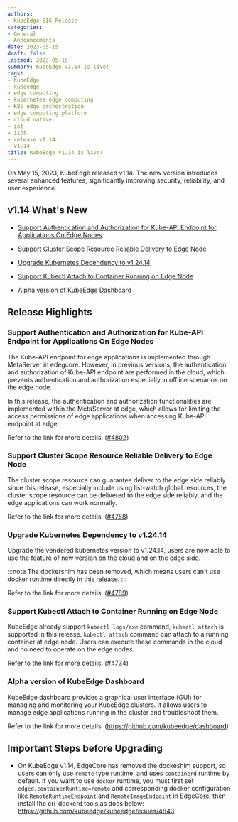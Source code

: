 ```yaml
---
authors:
- KubeEdge SIG Release
categories:
- General
- Announcements  
date: 2023-05-15
draft: false
lastmod: 2023-05-15
summary: KubeEdge v1.14 is live!
tags:
- KubeEdge
- kubeedge
- edge computing
- kubernetes edge computing
- K8s edge orchestration
- edge computing platform
- cloud native
- iot
- iiot
- release v1.14
- v1.14
title: KubeEdge v1.14 is live!
---
```


On May 15, 2023, KubeEdge released v1.14. The new version introduces several enhanced features, significantly improving security, reliability, and user experience.

## v1.14 What's New

- [Support Authentication and Authorization for Kube-API Endpoint for Applications On Edge Nodes](#support-authentication-and-authorization-for-kube-api-endpoint-for-applications-on-edge-nodes)

- [Support Cluster Scope Resource Reliable Delivery to Edge Node](#support-cluster-scope-resource-reliable-delivery-to-edge-node)

- [Upgrade Kubernetes Dependency to v1.24.14](#upgrade-kubernetes-dependency-to-v12414)

- [Support Kubectl Attach to Container Running on Edge Node](#support-kubectl-attach-to-container-running-on-edge-node)

- [Alpha version of KubeEdge Dashboard](#alpha-version-of-kubeedge-dashboard)

## Release Highlights

### Support Authentication and Authorization for Kube-API Endpoint for Applications On Edge Nodes

The Kube-API endpoint for edge applications is implemented through MetaServer in edegcore. However, in previous versions, the authentication and authorization of Kube-API endpoint are performed in the cloud, which prevents authentication and authorization especially in offline scenarios on the edge node.

In this release, the authentication and authorization functionalities are implemented within the MetaServer at edge, which allows for limiting the access permissions of edge applications when accessing Kube-API endpoint at edge.

Refer to the link for more details. ([#4802](https://github.com/kubeedge/kubeedge/pull/4802))

### Support Cluster Scope Resource Reliable Delivery to Edge Node

The cluster scope resource can guarantee deliver to the edge side reliably since this release, especially include using list-watch global resources, the cluster scope resource can be delivered to the edge side reliably, and the edge applications can work normally.

Refer to the link for more details. ([#4758](https://github.com/kubeedge/kubeedge/pull/4758))

### Upgrade Kubernetes Dependency to v1.24.14

Upgrade the vendered kubernetes version to v1.24.14, users are now able to use the feature of new version on the cloud and on the edge side.

:::note
The dockershim has been removed, which means users can't use docker runtime directly in this release.
:::

Refer to the link for more details. ([#4789](https://github.com/kubeedge/kubeedge/pull/4789))

### Support Kubectl Attach to Container Running on Edge Node

KubeEdge already support `kubectl logs/exe` command, `kubectl attach` is supported in this release. `kubectl attach` command can attach to a running container at edge node. Users can execute these commands in the cloud and no need to operate on the edge nodes.

Refer to the link for more details. ([#4734](https://github.com/kubeedge/kubeedge/pull/4734))

### Alpha version of KubeEdge Dashboard

KubeEdge dashboard provides a graphical user interface (GUI) for managing and monitoring your KubeEdge clusters. It allows users to manage edge applications running in the cluster and troubleshoot them.

Refer to the link for more details. (https://github.com/kubeedge/dashboard)

## Important Steps before Upgrading

- On KubeEdge v1.14, EdgeCore has removed the dockeshim support, so users can only use `remote` type runtime, and uses `containerd` runtime by default. If you want to use `docker` runtime, you must first set `edged.containerRuntime=remote` and corresponding docker configuration like `RemoteRuntimeEndpoint` and `RemoteImageEndpoint` in EdgeCore, then install the cri-dockerd tools as docs below: https://github.com/kubeedge/kubeedge/issues/4843